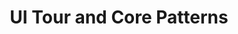 ---
title: UI Tour and Core Patterns
slug: overview
description: Presents the Visual KPI Designer interface and its core patterns.
tags: ['interface','Visual KPI Designer']
---